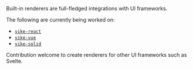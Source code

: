 
Built-in renderers are full-fledged integrations with UI frameworks.

The following <Link text="integrations" href="/vike-packages" /> are currently being worked on:
 - [`vike-react`](https://github.com/vikejs/vike-react)
 - [`vike-vue`](https://github.com/vikejs/vike-vue)
 - [`vike-solid`](https://github.com/vikejs/vike-solid)

Contribution welcome to create renderers for other UI frameworks such as Svelte.
